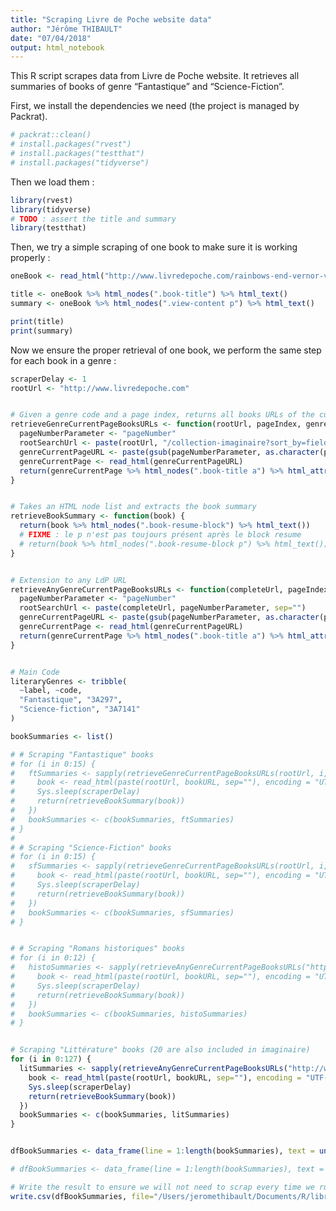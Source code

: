 ```yaml
---
title: "Scraping Livre de Poche website data"
author: "Jérôme THIBAULT"
date: "07/04/2018"
output: html_notebook
---
```


This R script scrapes data from Livre de Poche website. It retrieves all summaries of books of genre "Fantastique" and "Science-Fiction".


First, we install the dependencies we need (the project is managed by Packrat).
```r
# packrat::clean()
# install.packages("rvest")
# install.packages("testthat")
# install.packages("tidyverse")
```

Then we load them :
```r
library(rvest)
library(tidyverse)
# TODO : assert the title and summary
library(testthat)
```


Then, we try a simple scraping of one book to make sure it is working properly :
```r

oneBook <- read_html("http://www.livredepoche.com/rainbows-end-vernor-vinge-9782253159933")

title <- oneBook %>% html_nodes(".book-title") %>% html_text()
summary <- oneBook %>% html_nodes(".view-content p") %>% html_text()

print(title)
print(summary)

```


Now we ensure the proper retrieval of one book, we perform the same step for each book in a genre :
```r
scraperDelay <- 1
rootUrl <- "http://www.livredepoche.com"


# Given a genre code and a page index, returns all books URLs of the current page
retrieveGenreCurrentPageBooksURLs <- function(rootUrl, pageIndex, genreCode) {
  pageNumberParameter <- "pageNumber"
  rootSearchUrl <- paste(rootUrl, "/collection-imaginaire?sort_by=field_book_publication_date&sort_order=DESC&page=", pageNumberParameter, "&f[0]=field_book_collection%3A10489&f[1]=field_tags%", sep="")
  genreCurrentPageURL <- paste(gsub(pageNumberParameter, as.character(pageIndex), rootSearchUrl), genreCode, sep="")
  genreCurrentPage <- read_html(genreCurrentPageURL)
  return(genreCurrentPage %>% html_nodes(".book-title a") %>% html_attr("href"))
}


# Takes an HTML node list and extracts the book summary
retrieveBookSummary <- function(book) {
  return(book %>% html_nodes(".book-resume-block") %>% html_text())
  # FIXME : le p n'est pas toujours présent après le block resume
  # return(book %>% html_nodes(".book-resume-block p") %>% html_text())
}


# Extension to any LdP URL
retrieveAnyGenreCurrentPageBooksURLs <- function(completeUrl, pageIndex) {
  pageNumberParameter <- "pageNumber"
  rootSearchUrl <- paste(completeUrl, pageNumberParameter, sep="")
  genreCurrentPageURL <- paste(gsub(pageNumberParameter, as.character(pageIndex), rootSearchUrl), sep="")
  genreCurrentPage <- read_html(genreCurrentPageURL)
  return(genreCurrentPage %>% html_nodes(".book-title a") %>% html_attr("href"))
}


# Main Code
literaryGenres <- tribble(
  ~label, ~code,
  "Fantastique", "3A297",
  "Science-fiction", "3A7141"
)

bookSummaries <- list()

# # Scraping "Fantastique" books
# for (i in 0:15) {
#   ftSummaries <- sapply(retrieveGenreCurrentPageBooksURLs(rootUrl, i, literaryGenres[1,2]), function(bookURL) {
#     book <- read_html(paste(rootUrl, bookURL, sep=""), encoding = "UTF-8")
#     Sys.sleep(scraperDelay)
#     return(retrieveBookSummary(book))
#   })
#   bookSummaries <- c(bookSummaries, ftSummaries)
# }
# 
# # Scraping "Science-Fiction" books
# for (i in 0:15) {
#   sfSummaries <- sapply(retrieveGenreCurrentPageBooksURLs(rootUrl, i, literaryGenres[2,2]), function(bookURL) {
#     book <- read_html(paste(rootUrl, bookURL, sep=""), encoding = "UTF-8")
#     Sys.sleep(scraperDelay)
#     return(retrieveBookSummary(book))
#   })
#   bookSummaries <- c(bookSummaries, sfSummaries)
# }


# # Scraping "Romans historiques" books
# for (i in 0:12) {
#   histoSummaries <- sapply(retrieveAnyGenreCurrentPageBooksURLs("http://www.livredepoche.com/collection-litterature?sort_by=field_book_publication_date&sort_order=DESC&f[0]=field_tags%3A5721&f[1]=field_tags%3A76&page=", i), function(bookURL) {
#     book <- read_html(paste(rootUrl, bookURL, sep=""), encoding = "UTF-8")
#     Sys.sleep(scraperDelay)
#     return(retrieveBookSummary(book))
#   })
#   bookSummaries <- c(bookSummaries, histoSummaries)
# }


# Scraping "Littérature" books (20 are also included in imaginaire)
for (i in 0:127) {
  litSummaries <- sapply(retrieveAnyGenreCurrentPageBooksURLs("http://www.livredepoche.com/collection-litterature?sort_by=field_book_publication_date&sort_order=DESC&f[0]=field_tags%3A5721&f[1]=field_tags%3A31&page=", i), function(bookURL) {
    book <- read_html(paste(rootUrl, bookURL, sep=""), encoding = "UTF-8")
    Sys.sleep(scraperDelay)
    return(retrieveBookSummary(book))
  })
  bookSummaries <- c(bookSummaries, litSummaries)
}


dfBookSummaries <- data_frame(line = 1:length(bookSummaries), text = unlist(bookSummaries),genre=c(rep("Littérature",1279)))

# dfBookSummaries <- data_frame(line = 1:length(bookSummaries), text = unlist(bookSummaries),genre=c(rep("Fantastique",160),rep("Science-Fiction",160)))

# Write the result to ensure we will not need to scrap every time we run the project
write.csv(dfBookSummaries, file="/Users/jeromethibault/Documents/R/library/bookSummariesHisto.csv")
```